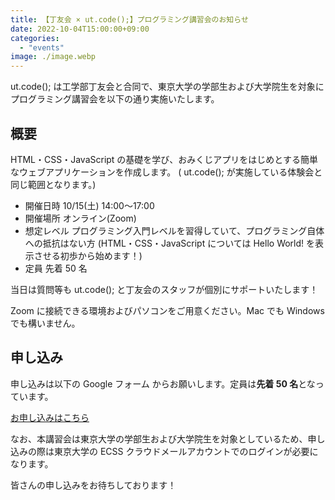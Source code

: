 ```yaml
---
title: 【丁友会 × ut.code();】プログラミング講習会のお知らせ
date: 2022-10-04T15:00:00+09:00
categories:
  - "events"
image: ./image.webp
---
```


ut.code(); は工学部丁友会と合同で、東京大学の学部生および大学院生を対象にプログラミング講習会を以下の通り実施いたします。

## 概要

HTML・CSS・JavaScript の基礎を学び、おみくじアプリをはじめとする簡単なウェブアプリケーションを作成します。
( ut.code(); が実施している体験会と同じ範囲となります。)

- 開催日時 10/15(土) 14:00〜17:00
- 開催場所 オンライン(Zoom)
- 想定レベル プログラミング入門レベルを習得していて、プログラミング自体への抵抗はない方 (HTML・CSS・JavaScript については Hello World! を表示させる初歩から始めます！)
- 定員 先着 50 名

当日は質問等も ut.code(); と丁友会のスタッフが個別にサポートいたします！

Zoom に接続できる環境およびパソコンをご用意ください。Mac でも Windows でも構いません。

## 申し込み

申し込みは以下の Google フォーム からお願いします。定員は**先着 50 名**となっています。

[お申し込みはこちら](https://docs.google.com/forms/d/e/1FAIpQLSezBPprKw_o-NCo2XmxD1ahhmaT2-mYWAHOtCSKhGfayDvacQ/viewform)

なお、本講習会は東京大学の学部生および大学院生を対象としているため、申し込みの際は東京大学の ECSS クラウドメールアカウントでのログインが必要になります。

皆さんの申し込みをお待ちしております！
